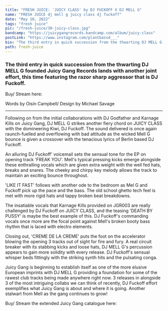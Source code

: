 ---
title: "FRESH JUICE: 'JUICY CLASS' by DJ FUCKOFF X DJ MELL G"
name: "FRESH JUICE dj mell g juicy class dj fuckoff"
date: "May 10, 2022"
tags: "fresh juice"
pic: "/fresh-juice/30-juicy-class.jpg"
bandcamp: "https://juicygangrecords.bandcamp.com/album/juicy-class"
postLink: "https://www.instagram.com/plantbassd___"
bio: "The third entry in quick succession from the thwarting DJ MELL G founded Juicy Gang Records lands with another joint effort, this time featuring the razor sharp aggressor that is DJ Fuckoff"
path: fresh-juice
---

### The third entry in quick succession from the thwarting DJ MELL G founded Juicy Gang Records lands with another joint effort, this time featuring the razor sharp aggressor that is DJ Fuckoff.

Buy/ Stream here: <HoverLink url="juicygangrecords.bandcamp.com/album/juicy-class" external inline />

<Picture src="/fresh-juice/30-mell-g.jpg" alt="Juicy Class album art" size={1200} />

<p className="smallText">Words by Oisín Campbell/ Design by Michael Savage</p>

<hr />

Following on from the initial collaborations with DJ Godfather and Karnage Kills on Juicy Gang, DJ MELL G strikes another fiery chord on JUICY CLASS with the domineering Kiwi, DJ Fuckoff. The sound delivered is once again raunch-fuelled and overflowing with bad attitude as the wicked Mell G bounce is given a crossover with the tenacious lyrics of Berlin based DJ Fuckoff.

An alluring DJ Fuckoff' voicemail sets the sensual tone for the EP on opening track 'FREAK YOU'. Mell's typical pressing kicks emerge alongside these enthralling vocals which are given extra weight with the well fed hats, breaks and snares. The cheeky and chirpy key melody allows the track to maintain an exciting bounce throughout.

'LIKE IT FAST' follows with another ode to the bedroom as Mel G and Fuckoff pick up the pace and the bass. The old school ghetto tech feel is met with more rigid hats and tappy broken beat breakdowns.

<Picture src="/fresh-juice/30-side-b.jpg" alt="side b cover pic" size={1200} />

The insatiable vocals that Karnage Kills provided on JGR003 are really challenged by DJ Fuckoff on JUICY CLASS, and the teasing 'DEATH BY PUSSY' is maybe the best example of this. DJ Fuckoff's commanding vocals once more are the focal point against Mell's broken booty bass rhythm that is laced with electro elements.

Closing out, 'CREME DE LA CREME' puts the foot on the accelerator blowing the opening 3 tracks out of sight for fire and fury. A real circuit breaker with its stabbing kicks and loose hats, DJ MELL G's percussion appears to gain more solidity with every release. DJ Fuckoff's sensual whisper beds fittingly with the striking synth hits and the pulsating conga.

Juicy Gang is beginning to establish itself as one of the more elusive European imprints with DJ MELL G providing a foundation for some of the rawest club tracks being made anywhere right now. 3 releases in alongside 3 of the most intriguing collabs we can think of recently, DJ Fuckoff effort exemplifies what Juicy Gang is about and where it is going. Another stalwart from Mell as the gang continues to grow!

Buy/ Stream the extended Juicy Gang catalogue here: <HoverLink url="juicygangrecords.bandcamp.com/" external inline />
